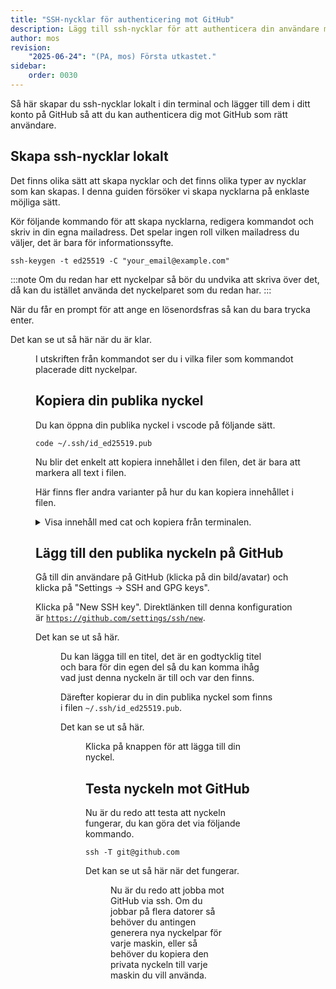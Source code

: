 ```yaml
---
title: "SSH-nycklar för authenticering mot GitHub" 
description: Lägg till ssh-nycklar för att authenticera din användare mot GitHub.
author: mos
revision:
    "2025-06-24": "(PA, mos) Första utkastet."
sidebar:
    order: 0030
---
```



Så här skapar du ssh-nycklar lokalt i din terminal och lägger till dem i ditt konto på GitHub så att du kan authenticera dig mot GitHub som rätt användare.



## Skapa ssh-nycklar lokalt

Det finns olika sätt att skapa nycklar och det finns olika typer av nycklar som kan skapas. I denna guiden försöker vi skapa nycklarna på enklaste möjliga sätt.

Kör följande kommando för att skapa nycklarna, redigera kommandot och skriv in din egna mailadress. Det spelar ingen roll vilken mailadress du väljer, det är bara för informationssyfte.

```console title="Generera ett nyckelpar."
ssh-keygen -t ed25519 -C "your_email@example.com"
```

:::note
Om du redan har ett nyckelpar så bör du undvika att skriva över det, då kan du istället använda det nyckelparet som du redan har.
:::

När du får en prompt för att ange en lösenordsfras så kan du bara trycka enter.

Det kan se ut så här när du är klar.


<Figure 
    src={sshkey1}
    caption="Nu har du genererat ssh-nycklar."
/>

I utskriften från kommandot ser du i vilka filer som kommandot placerade ditt nyckelpar.



## Kopiera din publika nyckel

Du kan öppna din publika nyckel i vscode på följande sätt.

```console title="Hur du kan öppna den publika nyckeln i vscode."
code ~/.ssh/id_ed25519.pub
```

Nu blir det enkelt att kopiera innehållet i den filen, det är bara att markera all text i filen.

Här finns fler andra varianter på hur du kan kopiera innehållet i filen.

<details>
<summary>Visa innehåll med cat och kopiera från terminalen.</summary>

```console title="Visa filens innehåll med kommandot cat."
cat ~/.ssh/id_ed25519.pub
```

Nu kan du markera filens innehåll i terminalen och kopiera, vanligtvis via `ctrl-c` eller `shift ctrl c` beroende av vilken terminal du har.

</details>



## Lägg till den publika nyckeln på GitHub

Gå till din användare på GitHub (klicka på din bild/avatar) och klicka på "Settings -> SSH and GPG keys".

Klicka på "New SSH key". Direktlänken till denna konfiguration är [`https://github.com/settings/ssh/new`](https://github.com/settings/ssh/new).

Det kan se ut så här.


<Figure 
    src={sshkey2}
    caption="Nu är du redo att lägga till en ny ssh-nyckel till GitHub."
/>

Du kan lägga till en titel, det är en godtycklig titel och bara för din egen del så du kan komma ihåg vad just denna nyckeln är till och var den finns.

Därefter kopierar du in din publika nyckel som finns i filen `~/.ssh/id_ed25519.pub`.

Det kan se ut så här.


<Figure 
    src={sshkey3}
    caption="Alla fält är ifyllda, nu är det bara att lägga till nyckeln."
/>

Klicka på knappen för att lägga till din nyckel.



## Testa nyckeln mot GitHub

Nu är du redo att testa att nyckeln fungerar, du kan göra det via följande kommando.

```console  title="Kontroller att du kan koppla dig till GitHub med din ssh-nyckel."
ssh -T git@github.com
```

Det kan se ut så här när det fungerar.


<Figure 
    src={sshkey4}
    caption="Ett välkomstmeddelande berättar att du kan koppla dig mot GitHub med en ssh-nyckel."
/>

Nu är du redo att jobba mot GitHub via ssh. Om du jobbar på flera datorer så behöver du antingen generera nya nyckelpar för varje maskin, eller så behöver du kopiera den privata nyckeln till varje maskin du vill använda.
